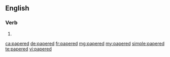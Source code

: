 ==English==

===Verb===
{{head|en}}

# {{en-past of|paper}}

[[ca:papered]]
[[de:papered]]
[[fr:papered]]
[[mg:papered]]
[[my:papered]]
[[simple:papered]]
[[te:papered]]
[[vi:papered]]
